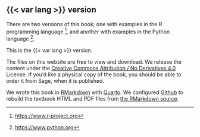 <!---
Var substitution interferes with numbering.
-->

## {{< var lang >}} version {.unnumbered}

There are two versions of this book; one with examples in the R programming
language [^R-lang], and another with examples in the Python language
[^python-lang].

This is the {{< var lang >}} version.

The files on this website are free to view and download. We release the content
under the [Creative Commons Attribution / No Derivatives
4.0](http://creativecommons.org/licenses/by-nd/4.0/) License. If you'd like
a physical copy of the book, you should be able to order it from Sage, when it
is published.

We wrote this book in [RMarkdown](https://rmarkdown.rstudio.com) with
[Quarto](https://quarto.org).  We configured [Github ](http://github.com) to
rebuild the textbook HTML and PDF files from [the RMarkdown
source](https://github.com/resampling-stats/resampling-with).

<!---
Links that we may use in several chapters.
-->

[^python-lang]: <https://www.python.org>
[^R-lang]: <https://www.r-project.org>
[^numpy]: <https://numpy.org>
[^matplotlib]: <https://matplotlib.org>
[^scipy]: <https://scipy.org>
[^pandas]: <https://pandas.pydata.org>
[^statsmodels]: <https://www.statsmodels.org>
[^jupyter-nb]: <https://jupyter.org>
[^r-notebook]: <https://bookdown.org/yihui/rmarkdown/notebook.html>
[^rstudio]: <https://posit.co/products/open-source/rstudio>
[^miniforge]: <https://github.com/conda-forge/miniforge>
[^pip]: <https://pip.pypa.io>
